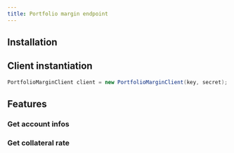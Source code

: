 ```yaml
---
title: Portfolio margin endpoint
---
```



<RepoBadges artifact="portFolio" />

## Installation

<ArtifactInstall repo="portFolio" />

## Client instantiation

```java
PortfolioMarginClient client = new PortfolioMarginClient(key, secret);
```

## Features

### Get account infos

<Examples payload="AccountInfo" method="getAccountInfo" items={[{}]} />

### Get collateral rate

<Examples payload="List<CollaterateRateInfo>" method="getCollateralRate" items={[{}]} />
